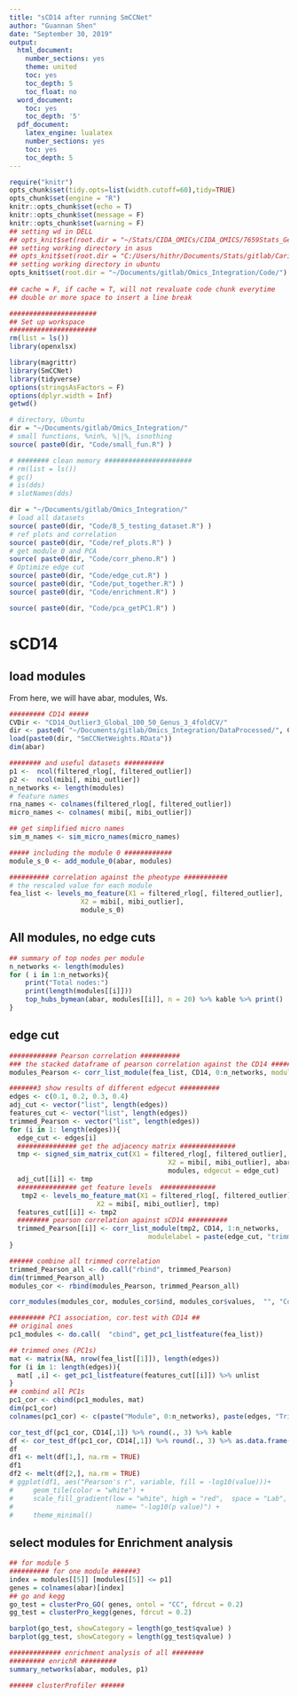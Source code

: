 ```yaml
---
title: "sCD14 after running SmCCNet"
author: "Guannan Shen"
date: "September 30, 2019"
output: 
  html_document:
    number_sections: yes
    theme: united
    toc: yes
    toc_depth: 5
    toc_float: no
  word_document:
    toc: yes
    toc_depth: '5'
  pdf_document:
    latex_engine: lualatex
    number_sections: yes
    toc: yes
    toc_depth: 5
---
```


```r
require("knitr")
opts_chunk$set(tidy.opts=list(width.cutoff=60),tidy=TRUE)
opts_chunk$set(engine = "R")
knitr::opts_chunk$set(echo = T)
knitr::opts_chunk$set(message = F)
knitr::opts_chunk$set(warning = F)
## setting wd in DELL
## opts_knit$set(root.dir = "~/Stats/CIDA_OMICs/CIDA_OMICS/7659Stats_Genetics/HW5/")
## setting working directory in asus 
## opts_knit$set(root.dir = "C:/Users/hithr/Documents/Stats/gitlab/Cario_RNASeq_Microbiom_Inte/DataRaw/") 
## setting working directory in ubuntu
opts_knit$set(root.dir = "~/Documents/gitlab/Omics_Integration/Code/")
                                                 
## cache = F, if cache = T, will not revaluate code chunk everytime
## double or more space to insert a line break
```


```r
######################
## Set up workspace
######################
rm(list = ls())
library(openxlsx)

library(magrittr)
library(SmCCNet)
library(tidyverse)
options(stringsAsFactors = F)
options(dplyr.width = Inf)
getwd()

# directory, Ubuntu 
dir = "~/Documents/gitlab/Omics_Integration/"
# small functions, %nin%, %||%, isnothing
source( paste0(dir, "Code/small_fun.R") )

# ######## clean memory ######################
# rm(list = ls())
# gc()
# is(dds)
# slotNames(dds)
```

```r
dir = "~/Documents/gitlab/Omics_Integration/"
# load all datasets 
source( paste0(dir, "Code/8_5_testing_dataset.R") )
# ref plots and correlation 
source( paste0(dir, "Code/ref_plots.R") )
# get module 0 and PCA
source( paste0(dir, "Code/corr_pheno.R") )
# Optimize edge cut 
source( paste0(dir, "Code/edge_cut.R") )
source( paste0(dir, "Code/put_together.R") )
source( paste0(dir, "Code/enrichment.R") )

source( paste0(dir, "Code/pca_getPC1.R") )
```

# sCD14 
## load modules
From here, we will have abar, modules, Ws. 

```r
######### CD14 #####
CVDir <- "CD14_Outlier3_Global_100_50_Genus_3_4foldCV/"
dir <- paste0( "~/Documents/gitlab/Omics_Integration/DataProcessed/", CVDir)
load(paste0(dir, "SmCCNetWeights.RData"))
dim(abar)

######## and useful datasets ##########
p1 <-  ncol(filtered_rlog[, filtered_outlier])
p2 <-  ncol(mibi[, mibi_outlier])
n_networks <- length(modules)
# feature names 
rna_names <- colnames(filtered_rlog[, filtered_outlier])
micro_names <- colnames( mibi[, mibi_outlier])

## get simplified micro names
sim_m_names <- sim_micro_names(micro_names)

##### including the module 0 ############
module_s_0 <- add_module_0(abar, modules)

########## correlation against the pheotype ###########
# the rescaled value for each module
fea_list <- levels_mo_feature(X1 = filtered_rlog[, filtered_outlier], 
                  X2 = mibi[, mibi_outlier], 
                  module_s_0)

```

## All modules, no edge cuts 

```r
## summary of top nodes per module
n_networks <- length(modules)
for ( i in 1:n_networks){
    print("Total nodes:")
    print(length(modules[[i]]))
    top_hubs_bymean(abar, modules[[i]], n = 20) %>% kable %>% print()
}


```

## edge cut 

```r
############ Pearson correlation ##########
### the stacked dataframe of pearson correlation against the CD14 ##########
modules_Pearson <- corr_list_module(fea_list, CD14, 0:n_networks, modulelabel = "module")

#######3 show results of different edgecut ##########
edges <- c(0.1, 0.2, 0.3, 0.4)
adj_cut <- vector("list", length(edges))
features_cut <- vector("list", length(edges))
trimmed_Pearson <- vector("list", length(edges))
for (i in 1: length(edges)){
  edge_cut <- edges[i]
  ############### get the adjacency matrix ##############
  tmp <- signed_sim_matrix_cut(X1 = filtered_rlog[, filtered_outlier], 
                                        X2 = mibi[, mibi_outlier], abar,
                                        modules, edgecut = edge_cut)
  adj_cut[[i]] <- tmp
  ############### get feature levels  ##############
   tmp2 <- levels_mo_feature_mat(X1 = filtered_rlog[, filtered_outlier],
                      X2 = mibi[, mibi_outlier], tmp)
  features_cut[[i]] <- tmp2
  ######## pearson correlation against sCD14 ##########
  trimmed_Pearson[[i]] <- corr_list_module(tmp2, CD14, 1:n_networks, 
                                   modulelabel = paste(edge_cut, "trimmed module"))
}

###### combine all trimmed correlation 
trimmed_Pearson_all <- do.call("rbind", trimmed_Pearson)
dim(trimmed_Pearson_all)
modules_cor <- rbind(modules_Pearson, trimmed_Pearson_all)

corr_modules(modules_cor, modules_cor$ind, modules_cor$values,  "", "Correlation")

######### PC1 association, cor.test with CD14 ##
## original ones 
pc1_modules <- do.call(  "cbind", get_pc1_listfeature(fea_list))

## trimmed ones (PC1s)
mat <- matrix(NA, nrow(fea_list[[1]]), length(edges))
for (i in 1: length(edges)){
  mat[ ,i] <- get_pc1_listfeature(features_cut[[i]]) %>% unlist
}
## combind all PC1s 
pc1_cor <- cbind(pc1_modules, mat)
dim(pc1_cor)
colnames(pc1_cor) <- c(paste("Module", 0:n_networks), paste(edges, "Trimmed Module" ) )

cor_test_df(pc1_cor, CD14[,1]) %>% round(., 3) %>% kable 
df <- cor_test_df(pc1_cor, CD14[,1]) %>% round(., 3) %>% as.data.frame()
df
df1 <- melt(df[1,], na.rm = TRUE)
df1
df2 <- melt(df[2,], na.rm = TRUE)
# ggplot(df1, aes("Pearson's r", variable, fill = -log10(value)))+
#     geom_tile(color = "white") +
#     scale_fill_gradient(low = "white", high = "red",  space = "Lab", 
#                          name= "-log10(p value)") +
#     theme_minimal()


```


## select modules for Enrichment analysis
```r
## for module 5 
########## for one module ######3
index = modules[[5]] [modules[[5]] <= p1]
genes = colnames(abar)[index]
## go and kegg
go_test = clusterPro_GO( genes, ontol = "CC", fdrcut = 0.2)
gg_test = clusterPro_kegg(genes, fdrcut = 0.2)

barplot(go_test, showCategory = length(go_test$qvalue) )
barplot(gg_test, showCategory = length(gg_test$qvalue) )

############# enrichment analysis of all ########
######### enrichR #########
summary_networks(abar, modules, p1)

###### clusterProfiler ######

```